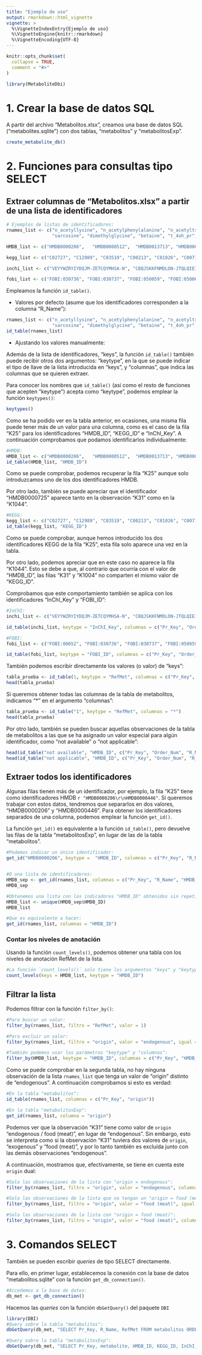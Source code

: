```yaml
---
title: "Ejemplo de uso"
output: rmarkdown::html_vignette
vignette: >
  %\VignetteIndexEntry{Ejemplo de uso}
  %\VignetteEngine{knitr::rmarkdown}
  %\VignetteEncoding{UTF-8}
---
```


```r
knitr::opts_chunk$set(
  collapse = TRUE,
  comment = "#>"
)
```

```r
library(MetaboliteDbi)
```


# 1. Crear la base de datos SQL

A partir del archivo "Metabolitos.xlsx", creamos una base de datos SQL ("metabolites.sqlite") con dos tablas, "metabolitos" y "metabolitosExp".

```r
create_metabolite_db()
```


# 2. Funciones para consultas tipo SELECT

## Extraer columnas de "Metabolitos.xlsx" a partir de una lista de identificadores

```r
# Ejemplos de listas de identificadores:
rnames_list <- c("n_acetyllysine", "n_acetylphenylalanine", "n_acetyltryptophan",
                 "sarcosine", "dimethylglycine", "betaine", "t_4oh_pr", "cit_a_i_cit_a")

HMDB_list <- c("HMDB0000206",	"HMDB0000512",	"HMDB0013713", "HMDB0000271", "HMDB0000092", "HMDB0000043", "HMDB0000725")

kegg_list <- c("C02727", "C12989", "C03519", "C00213", "C01026", "C00719", "C01157")

inchi_list <- c("VEYYWZRYIYDQJM-ZETCQYMHSA-N", "CBQJSKKFNMDLON-JTQLQIEISA-N", "DZTHIGRZJZPRDV-LBPRGKRZSA-N", "FSYKKLYZXJSNPZ-UHFFFAOYSA-N", "FFDGPVCHZBVARC-UHFFFAOYSA-N", "KWIUHFFTVRNATP-UHFFFAOYSA-N", "PMMYEEVYMWASQN-DMTCNVIQSA-N")

fobi_list <- c("FOBI:030736", "FOBI:030737", "FOBI:050059", "FOBI:050060", "FOBI:030619", "FOBI:030620")
```

Empleamos la función `id_table()`.

-   Valores por defecto (asume que los identificadores corresponden a la columna "R_Name"):

```r
rnames_list <- c("n_acetyllysine", "n_acetylphenylalanine", "n_acetyltryptophan",
                 "sarcosine", "dimethylglycine", "betaine", "t_4oh_pr", "cit_a_i_cit_a")
id_table(rnames_list)
```

*   Ajustando los valores manualmente:

Además de la lista de identificadores, "keys", la función `id_table()` también puede recibir otros dos argumentos: "keytype", en la que se puede indicar el tipo de llave de la lista introducida en "keys", y "columnas", que indica las columnas que se quieren extraer.

Para conocer los nombres que `id_table()` (así como el resto de funciones que acepten "keytype") acepta como "keytype", podemos emplear la función `keytypes()`:

```r
keytypes()
```

Como se ha podido ver en la tabla anterior, en ocasiones, una misma fila puede tener más de un valor para una columna, como es el caso de la fila "K25" para los identificadores "HMDB_ID", "KEGG_ID" e "InChI_Key". A continuación comprobamos que podamos identificarlos individualmente:

```r
#HMDB:
HMDB_list <- c("HMDB0000206",	"HMDB0000512",	"HMDB0013713", "HMDB0000271", "HMDB0000092", "HMDB0000043", "HMDB0000725")
id_table(HMDB_list, "HMDB_ID")
```

Como se puede comprobar, podemos recuperar la fila "K25" aunque solo introduzcamos uno de los dos identificadores HMDB.

Por otro lado, también se puede apreciar que el identificador "HMDB0000725" aparece tanto en la observación "K31" como en la "K1044".

```r
#KEGG:
kegg_list <- c("C02727", "C12989", "C03519", "C00213", "C01026", "C00719", "C01157")
id_table(kegg_list, "KEGG_ID")
```

Como se puede comprobar, aunque hemos introducido los dos identificadores KEGG de la fila "K25", esta fila solo aparece una vez en la tabla.

Por otro lado, podemos apreciar que en este caso no aparece la fila "K1044". Esto se debe a que, al contrario que ocurría con el valor de "HMDB_ID", las filas "K31" y "K1004" no comparten el mismo valor de "KEGG_ID".

Comprobamos que este comportamiento también se aplica con los identificadores "InChI_Key" y "FOBI_ID":
```r
#InChI:
inchi_list <- c("VEYYWZRYIYDQJM-ZETCQYMHSA-N", "CBQJSKKFNMDLON-JTQLQIEISA-N", "DZTHIGRZJZPRDV-LBPRGKRZSA-N", "FSYKKLYZXJSNPZ-UHFFFAOYSA-N", "FFDGPVCHZBVARC-UHFFFAOYSA-N", "KWIUHFFTVRNATP-UHFFFAOYSA-N", "PMMYEEVYMWASQN-DMTCNVIQSA-N")

id_table(inchi_list, keytype = "InChI_Key", columnas = c("Pr_Key", "Order_Num", "InChI_Key", "MW_Mono_Mass"))

#FOBI:
fobi_list <- c("FOBI:08652", "FOBI:030736", "FOBI:030737", "FOBI:050059", "FOBI:050060", "FOBI:030619", "FOBI:030620")

id_table(fobi_list, keytype = "FOBI_ID", columnas = c("Pr_Key", "Order_Num", "FOBI_ID", "RefMet"))
```

También podemos escribir directamente los valores (o valor) de "keys":

```r
tabla_prueba <- id_table(1, keytype = "RefMet", columnas = c("Pr_Key", "RefMet"))
head(tabla_prueba)
```

Si queremos obtener todas las columnas de la tabla de metabolitos, indicamos "*" en el argumento "columnas":

```r
tabla_prueba <- id_table("1", keytype = "RefMet", columnas = "*")
head(tabla_prueba)
```

Por otro lado, también se pueden buscar aquellas observaciones de la tabla de metabolitos a las que se ha asignado un valor especial para algún identificador, como "not available" o "not applicable":

```r
head(id_table("not available", "HMDB_ID", c("Pr_Key", "Order_Num", "R_Name", "HMDB_ID")))
head(id_table("not applicable", "HMDB_ID", c("Pr_Key", "Order_Num", "R_Name", "HMDB_ID")))
```


## Extraer todos los identificadores

Algunas filas tienen más de un identificador, por ejemplo, la fila "K25" tiene como identificadores HMDB `r "HMDB0000206\r\nHMDB0000446"`. Si  queremos trabajar con estos datos, tendremos que separarlos en dos valores, "HMDB0000206" y "HMDB0000446". Para obtener los identificadores separados de una columna, podemos emplear la función `get_id()`.

La función `get_id()` es equivalente a la función `id_table()`, pero devuelve las filas de la tabla "metabolitosExp", en lugar de las de la tabla "metabolitos".


```r
#Podemos indicar un único identificador:
get_id("HMDB0000206", keytype =  "HMDB_ID", columnas = c("Pr_Key", "R_Name", "HMDB_ID"))


#O una lista de identificadores:
HMDB_sep <- get_id(rnames_list, columnas = c("Pr_Key", "R_Name", "HMDB_ID"))
HMDB_sep

#Obtenemos una lista con los indicadores "HMDB_ID" obtenidos sin repeticiones:
HMDB_list <- unique(HMDB_sep$HMDB_ID)
HMDB_list

#Que es equivalente a hacer:
get_id(rnames_list, columnas = "HMDB_ID")
```


### Contar los niveles de anotación

Usando la función `count_levels()`, podemos obtener una tabla con los niveles de anotación RefMet de la lista.

```r
#La función `count_levels()` solo tiene los argumentos "keys" y "keytype":
count_levels(keys = HMDB_list, keytype = "HMDB_ID")
```


## Filtrar la lista

Podemos filtrar con la función `filter_by()`:

```r
#Para buscar un valor:
filter_by(rnames_list, filtro = "RefMet", valor = 1)

#Para excluir un valor:
filter_by(rnames_list, filtro = "origin", valor = "endogenous", igual = F)

#También podemos usar los parámetros "keytype" y "columnas":
filter_by(HMDB_list, keytype = "HMDB_ID", columnas = c("Pr_Key", "HMDB_ID", "Standard"), filtro = "Standard", valor = "N")
```

Como se puede comprobar en la segunda tabla, no hay ninguna observación de la lista `rnames_list` que tenga un valor de "origin" distinto de "endogenous". A continuación comprobamos si esto es verdad:

```r
#En la tabla "metabolitos":
id_table(rnames_list, columnas = c("Pr_Key", "origin"))

#En la tabla "metabolitosExp":
get_id(rnames_list, columna = "origin")
```

Podemos ver que la observación "K31" tiene como valor de `origin` "endogenous / food (meat)", en lugar de "endogenous". Sin embargo, esto se interpreta como si la observación "K31" tuviera dos valores de `origin`, "exogenous" y "food (meat)", y por lo tanto también es excluída junto con las demás observaciones "endogenous".

A continuación, mostramos que, efectivamente, se tiene en cuenta este `origin` dual:

```r
#Solo las observaciones de la lista con "origin = endogenous":
filter_by(rnames_list, filtro = "origin", valor = "endogenous", columnas = c("Pr_Key", "origin"))

#Solo las observaciones de la lista que no tengan un "origin = food (meat)":
filter_by(rnames_list, filtro = "origin", valor = "food (meat)", igual = F, columnas = c("Pr_Key", "origin"))

#Solo las observaciones de la lista con "origin = food (meat)":
filter_by(rnames_list, filtro = "origin", valor = "food (meat)", columnas = c("Pr_Key", "origin"))
```

# 3. Comandos SELECT

También se pueden escribir *queries* de tipo SELECT directamente.

Para ello, en primer lugar, establecemos la conexión con la base de datos "metabolitos.sqlite" con la función `get_db_connection()`.

```r
#Accedemos a la base de datos:
db_met <- get_db_connection()
```

Hacemos las *queries* con la función `dbGetQuery()` del paquete `DBI`

```r
library(DBI)
#Query sobre la tabla "metabolitos":
dbGetQuery(db_met, "SELECT Pr_Key, R_Name, RefMet FROM metabolitos ORDER BY RefMet DESC LIMIT 5")

#Query sobre la tabla "metabolitosExp":
dbGetQuery(db_met, "SELECT Pr_Key, metabolite, HMDB_ID, KEGG_ID, InChI_Key FROM metabolitosExp WHERE Pr_Key = 'K25'")
```

